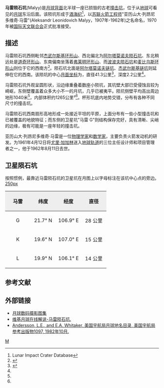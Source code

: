 {{lunar crater data|
 image=Malyy LROC.jpg|260px|
 caption=左边为马雷陨石坑、右为卫星坑"马雷 G" [[月球勘测轨道飞行器|月球勘测轨道飞行器]]拍摄。|
 latitude=22.03|
 N_or_S=N|
 longitude=105.56|
 E_or_W=E|
 diameter=41.3公里|
 depth=2.2公里|
 colong=253|
 eponym=亚历山大·列昂尼多维奇·马雷}}

'''马雷陨石坑'''(Malyy)是[[月球背面|月球背面]]北半球一座已损毁的古老[[撞击坑|撞击坑]]，位于从[[地球|地球]]可看见的[[月球|月球]]东沿后面。该陨坑形成于[[酒海纪|酒海纪]]<ref name=LICD>Lunar Impact Crater Database</ref>，以[[苏联|苏联]][[火箭|火箭]][[工程师|工程师]]"亚历山大·列昂尼多维奇·马雷"(Aleksandr Leonidovich Malyy，1907年-1962年)之名命名，1970年被[[国际天文联合会|国际天文联合会]]正式批准接受。

==描述==
马雷陨石坑西侧毗邻[[杰武尔斯基环形山|杰武尔斯基环形山]]、西北偏北为[[阿尔塔莫诺夫陨石坑|阿尔塔莫诺夫陨石坑]]、东北稍远处是[[道奇环形山|道奇环形山]]、东南偏南坐落着[[弗莱明环形山|弗莱明环形山]]、而[[波波夫陨石坑|波波夫陨石坑]]和[[麦比乌斯环形山|麦比乌斯环形山]]则位于它的西南方<ref>{{Cite web |url=http://planetarynames.wr.usgs.gov/images/Lunar/lac_46_lo.pdf |title=Crater Malyy LAC-46 map |access-date=2016-05-23 |archive-date=2020-12-16 |archive-url=https://web.archive.org/web/20201216195304/https://planetarynames.wr.usgs.gov/images/Lunar/lac_46_lo.pdf |dead-url=no }}</ref>。陨石坑北面是[[阿尔塔莫诺夫链坑|阿尔塔莫诺夫链坑]]、[[杰武尔斯基链坑|杰武尔斯基链坑]]则延伸在它的西南。该陨坑的中心[[月面坐标|月面坐标]]为{{Coord|22.03|N|105.56|E|globe:Moon|nogoogle=1|noosm=1}}，直径41.3公里<ref name="IAU">{{Cite web |url=http://planetarynames.wr.usgs.gov/Feature/3613 |title=Directory of the International Astronomical Union |access-date=2016-05-23 |archive-date=2017-07-29 |archive-url=https://web.archive.org/web/20170729175421/https://planetarynames.wr.usgs.gov/Feature/3613 |dead-url=no }}</ref>，深度2.2公里<ref name="LICD"/>。

马雷陨石坑外观呈圆形状，沿边缘重叠着数座小陨坑，其坑壁大部已受侵蚀且较为崎岖，东侧壁覆盖着众多大小不一的月坑，几乎已被夷平。陨坑侧壁平均高出周边地形1040米<ref name="LICD"/>，内部体积约1265公里³<ref name="LICD"/>。杯形坑底内地势交错，分布有各种不同尺寸的撞击坑。

马雷陨石坑西南扇形高地形成一处接近平坦的平原，上面分布有一些小型撞击坑和已被覆盖的地貌特征；而东侧的卫星坑"马雷 G"则结构保存完好，具有清晰、尖峭的边缘，极有可能是一座年轻的撞击坑。

亚历山大·列昂尼多维奇·马雷是一位[[物理学家|物理学家]]和[[数学家|数学家]]，主要负责火箭发动机的研发。为1961年4月12日将[[尤里·加加林|尤里·加加林]]送入[[地球轨道|地球轨道]]的三位主任设计师和项目管理者之一，他于1962年8月11日去世。

==卫星陨石坑==
按照惯例，最靠近马雷陨石坑的卫星坑在月图上以字母标注在该坑中心点的旁边。
[[image:Malyy_sattelite_craters_map.jpg|250px]]

{| class="wikitable"
!width="25%" style="background:#eeeeee;" |马雷 
!width="25%" style="background:#eeeeee;" |纬度
!width="25%" style="background:#eeeeee;" |经度
!width="25%" style="background:#eeeeee;" |直径
|-
|align="center"|G
|align="center"|21.7° N
|align="center"|106.9° E
|align="center"|28 公里
|-
|align="center"|K
|align="center"|19.6° N
|align="center"|107.0° E
|align="center"|15 公里
|-
|align="center"|L
|align="center"|19.9° N
|align="center"|106.1° E
|align="center"|14 公里
|}{{clear}}

==参考文献==
{{reflist}}

==外部链接==
*[http://www.lpi.usra.edu/resources/lunar_orbiter/bin/srch_nam.shtml?Malyy%7C0 月球数码摄影图集] {{Wayback|url=http://www.lpi.usra.edu/resources/lunar_orbiter/bin/srch_nam.shtml?Malyy%7C0 |date=20201127013153 }}
*[http://the-moon.wikispaces.com/Malyy 维基月球在线解说-马雷陨石坑.] {{Wayback|url=http://the-moon.wikispaces.com/Malyy |date=20180530162215 }}
*[http://planet4589.org/astro/lunar/RP-1097.pdf Andersson, L.E., and E.A. Whitaker, 美国宇航局月球地名目录, 美国宇航局参考出版物1097, 1982年10月.] {{Wayback|url=http://planet4589.org/astro/lunar/RP-1097.pdf |date=20141006125838 }}

[[Category:月球环形山|M]]
{{月球環形山 (L-N)}}